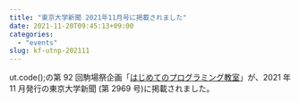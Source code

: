 ```yaml
---
title: "東京大学新聞 2021年11月号に掲載されました"
date: 2021-11-20T09:45:13+09:00
categories:
  - "events"
slug: kf-utnp-202111
---
```


ut.code();の第 92 回駒場祭企画「[はじめてのプログラミング教室](https://www.komabasai.net/72/visitor/kikaku/373)」が、2021 年 11 月発行の東京大学新聞 (第 2969 号)に掲載されました。
